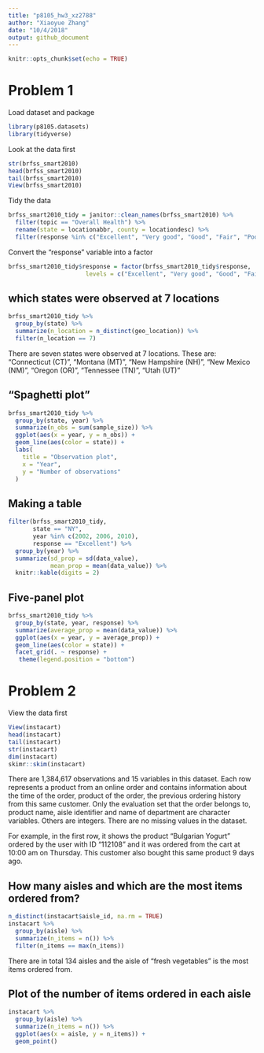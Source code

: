 ```yaml
---
title: "p8105_hw3_xz2788"
author: "Xiaoyue Zhang"
date: "10/4/2018"
output: github_document
---
```


```r
knitr::opts_chunk$set(echo = TRUE)
```

# Problem 1

Load dataset and package

```r
library(p8105.datasets)
library(tidyverse)
```

Look at the data first

```r
str(brfss_smart2010)
head(brfss_smart2010)
tail(brfss_smart2010)
View(brfss_smart2010)
```

Tidy the data

```r
brfss_smart2010_tidy = janitor::clean_names(brfss_smart2010) %>%
  filter(topic == "Overall Health") %>% 
  rename(state = locationabbr, county = locationdesc) %>% 
  filter(response %in% c("Excellent", "Very good", "Good", "Fair", "Poor"))
```

Convert the "response" variable into a factor

```r
brfss_smart2010_tidy$response = factor(brfss_smart2010_tidy$response, 
                      levels = c("Excellent", "Very good", "Good", "Fair", "Poor"))
```

## which states were observed at 7 locations

```r
brfss_smart2010_tidy %>% 
  group_by(state) %>% 
  summarize(n_location = n_distinct(geo_location)) %>% 
  filter(n_location == 7)
```

There are seven states were observed at 7 locations. These are:
"Connecticut (CT)", "Montana (MT)", "New Hampshire (NH)", "New Mexico (NM)", "Oregon (OR)", "Tennessee (TN)", "Utah (UT)"

## "Spaghetti plot"

```r
brfss_smart2010_tidy %>% 
  group_by(state, year) %>% 
  summarize(n_obs = sum(sample_size)) %>% 
  ggplot(aes(x = year, y = n_obs)) + 
  geom_line(aes(color = state)) +
  labs(
    title = "Observation plot",
    x = "Year",
    y = "Number of observations"
  )
```

## Making a table

```r
filter(brfss_smart2010_tidy, 
       state == "NY",
       year %in% c(2002, 2006, 2010),
       response == "Excellent") %>%
  group_by(year) %>% 
  summarize(sd_prop = sd(data_value),
            mean_prop = mean(data_value)) %>% 
  knitr::kable(digits = 2)
```

## Five-panel plot

```r
brfss_smart2010_tidy %>% 
  group_by(state, year, response) %>% 
  summarize(average_prop = mean(data_value)) %>% 
  ggplot(aes(x = year, y = average_prop)) +
  geom_line(aes(color = state)) +
  facet_grid(. ~ response) +
   theme(legend.position = "bottom")
```

# Problem 2

View the data first

```r
View(instacart)
head(instacart)
tail(instacart)
str(instacart)
dim(instacart)
skimr::skim(instacart)
```

There are 1,384,617 observations and 15 variables in this dataset. Each row represents a product from an online order and contains information about the time of the order, product of the order, the previous ordering history from this same customer. Only the evaluation set that the order belongs to, product name, aisle identifier and name of department are character variables. Others are integers. There are no missing values in the dataset.

For example, in the first row, it shows the product "Bulgarian Yogurt" ordered by the user with ID "112108" and it was ordered from the cart at 10:00 am on Thursday. This customer also bought this same product 9 days ago.

## How many aisles and which are the most items ordered from?

```r
n_distinct(instacart$aisle_id, na.rm = TRUE)
instacart %>% 
  group_by(aisle) %>% 
  summarize(n_items = n()) %>% 
  filter(n_items == max(n_items))
```

There are in total 134 aisles and the aisle of "fresh vegetables" is the most items ordered from.

## Plot of the number of items ordered in each aisle

```r
instacart %>% 
  group_by(aisle) %>% 
  summarize(n_items = n()) %>% 
  ggplot(aes(x = aisle, y = n_items)) +
  geom_point()
```



